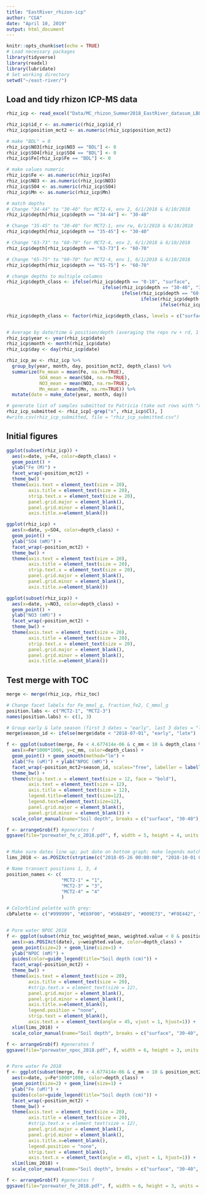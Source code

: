 ```yaml
---
title: "EastRiver_rhizon-icp"
author: "CGA"
date: "April 10, 2019"
output: html_document
---
```


```r
knitr::opts_chunk$set(echo = TRUE)
# Load necessary packages
library(tidyverse)
library(readxl)
library(lubridate)
# Set working directory
setwd("~/east-river/")
```

## Load and tidy rhizon ICP-MS data
```r
rhiz_icp <- read_excel("Data/MC_rhizon_Summer2018_EastRiver_datasum_LBL.xlsx", skip=1)[-c(320:322),]

rhiz_icp$id_r <- as.numeric(rhiz_icp$id_r)
rhiz_icp$position_mct2 <- as.numeric(rhiz_icp$position_mct2)

# make "BDL" = 0
rhiz_icp$NO3[rhiz_icp$NO3 == "BDL"] <- 0
rhiz_icp$SO4[rhiz_icp$SO4 == "BDL"] <- 0
rhiz_icp$Fe[rhiz_icp$Fe == "BDL"] <- 0

# make values numeric
rhiz_icp$Fe <- as.numeric(rhiz_icp$Fe)
rhiz_icp$NO3 <- as.numeric(rhiz_icp$NO3)
rhiz_icp$SO4 <- as.numeric(rhiz_icp$SO4)
rhiz_icp$Mn <- as.numeric(rhiz_icp$Mn)

# match depths
# Change "34-44" to "30-40" for MCT2-4, env 2, 6/1/2018 & 6/10/2018
rhiz_icp$depth[rhiz_icp$depth == "34-44"] <- "30-40"

# Change "35-45" to "30-40" for MCT2-1, env rw, 6/1/2018 & 6/10/2018
rhiz_icp$depth[rhiz_icp$depth == "35-45"] <- "30-40"

# Change "63-73" to "60-70" for MCT2-4, env 2, 6/1/2018 & 6/10/2018
rhiz_icp$depth[rhiz_icp$depth == "63-73"] <- "60-70"

# Change "65-75" to "60-70" for MCT2-4, env 1, 6/1/2018 & 6/10/2018
rhiz_icp$depth[rhiz_icp$depth == "65-75"] <- "60-70"

# change depths to multiple columns
rhiz_icp$depth_class <- ifelse(rhiz_icp$depth == "0-10", "surface",
                                   ifelse(rhiz_icp$depth == "30-40", "30-40",
                                          ifelse(rhiz_icp$depth == "60-70", "60-80",
                                                 ifelse(rhiz_icp$depth == "70-80", "60-80",
                                                        ifelse(rhiz_icp$depth == "80-90", "80-100", "80-100")))))

rhiz_icp$depth_class <- factor(rhiz_icp$depth_class, levels = c("surface", "30-40", "60-80", "80-100"))


# Average by date/time & position/depth (averaging the reps rw + rd, 1 + 2, etc.)
rhiz_icp$year <- year(rhiz_icp$date)
rhiz_icp$month <- month(rhiz_icp$date)
rhiz_icp$day <- day(rhiz_icp$date)

rhiz_icp_av <- rhiz_icp %>%
  group_by(year, month, day, position_mct2, depth_class) %>%
  summarize(Fe_mean = mean(Fe, na.rm=TRUE),
            SO4_mean = mean(SO4, na.rm=TRUE),
            NO3_mean = mean(NO3, na.rm=TRUE),
            Mn_mean = mean(Mn, na.rm=TRUE)) %>%
  mutate(date = make_date(year, month, day))

# generate list of samples submitted to Patricia (take out rows with "x" for Cl)
rhiz_icp_submitted <- rhiz_icp[-grep("x", rhiz_icp$Cl), ]
#write.csv(rhiz_icp_submitted, file = "rhiz_icp_submitted.csv")

```

## Initial figures
```r
ggplot(subset(rhiz_icp)) +
  aes(x=date, y=Fe, color=depth_class) +
  geom_point() +
  ylab("Fe (M)") +
  facet_wrap(~position_mct2) +
  theme_bw() +
  theme(axis.text = element_text(size = 20),
        axis.title = element_text(size = 20),
        strip.text.x = element_text(size = 20),
        panel.grid.major = element_blank(),
        panel.grid.minor = element_blank(),
        axis.title.x=element_blank())

ggplot(rhiz_icp) +
  aes(x=date, y=SO4, color=depth_class) +
  geom_point() +
  ylab("SO4 (mM)") +
  facet_wrap(~position_mct2) +
  theme_bw() +
  theme(axis.text = element_text(size = 20),
        axis.title = element_text(size = 20),
        strip.text.x = element_text(size = 20),
        panel.grid.major = element_blank(),
        panel.grid.minor = element_blank(),
        axis.title.x=element_blank())

ggplot(subset(rhiz_icp)) +
  aes(x=date, y=NO3, color=depth_class) +
  geom_point() +
  ylab("NO3 (mM)") +
  facet_wrap(~position_mct2) +
  theme_bw() +
  theme(axis.text = element_text(size = 20),
        axis.title = element_text(size = 20),
        strip.text.x = element_text(size = 20),
        panel.grid.major = element_blank(),
        panel.grid.minor = element_blank(),
        axis.title.x=element_blank())
```


## Test merge with TOC
```r
merge <- merge(rhiz_icp, rhiz_toc)

# Change facet labels for Fe_mmol_g, fraction_fe2, C_mmol_g
position.labs <- c("MCT2-1", "MCT2-3")
names(position.labs) <- c(1, 3)

# Group early & late season (first 3 dates = "early", last 3 dates = "late")
merge$season_id <- ifelse(merge$date < "2018-07-01", "early", "late")

f <- ggplot(subset(merge, Fe < 4.677414e-06 & c_mm < 10 & depth_class %in% c("surface", "30-40") & position_mct2 %in% c(1,3))) +
  aes(x=Fe*1000*1000, y=c_mm, color=depth_class) +
  geom_point() + geom_smooth(method="lm") +
  xlab("Fe (uM)") + ylab("NPOC (mM)") +
  facet_wrap(~position_mct2+season_id, scales="free", labeller = labeller(position_mct2 = position.labs)) +
  theme_bw() +
  theme(strip.text.x = element_text(size = 12, face = "bold"),
        axis.text = element_text(size = 12),
        axis.title = element_text(size = 12),
        legend.title=element_text(size=12),
        legend.text=element_text(size=12),
        panel.grid.major = element_blank(),
        panel.grid.minor = element_blank()) +
  scale_color_manual(name="Soil depth", breaks = c("surface", "30-40"), labels = c("5 cm", "30 cm"), values=c("#009E73", "#999999"))

f <- arrangeGrob(f) #generates f
ggsave(file="porewater_fe_c_2018.pdf", f, width = 5, height = 4, units = "in")


# Make sure dates line up; put date on bottom graph; make legends match (same titles, color, etc.)
lims_2018 <- as.POSIXct(strptime(c("2018-05-26 00:00:00", "2018-10-01 00:00:00"), format = "%Y-%m-%d %H:%M"))

# Name transect positions 1, 3, 4
position_names <- c(
                    "MCT2-1" = "1",
                    "MCT2-3" = "3",
                    "MCT2-4" = "4"
                    )

# Colorblind palette with grey:
cbPalette <- c("#999999", "#E69F00", "#56B4E9", "#009E73", "#F0E442", "#0072B2", "#D55E00", "#CC79A7")


# Pore water NPOC 2018
f <- ggplot(subset(rhiz_toc_weighted_mean, weighted.value < 8 & position_mct2 %in% c(1,3) & depth_class %in% c("surface", "30-40", "60-80", "80-100"))) +
  aes(x=as.POSIXct(date), y=weighted.value, color=depth_class) +
  geom_point(size=2) + geom_line(size=1) +
  ylab("NPOC (mM)") +
  guides(color=guide_legend(title="Soil depth (cm)")) +
  facet_wrap(~position_mct2) +
  theme_bw() +
  theme(axis.text = element_text(size = 20),
        axis.title = element_text(size = 20),
        #strip.text.x = element_text(size = 12),
        panel.grid.major = element_blank(),
        panel.grid.minor = element_blank(),
        axis.title.x=element_blank(),
        legend.position = "none",
        strip.text = element_blank(),
        axis.text.x = element_text(angle = 45, vjust = 1, hjust=1)) +
  xlim(lims_2018) +
  scale_color_manual(name="Soil depth", breaks = c("surface", "30-40", "60-80", "80-100"), labels = c("5 cm", "30 cm", "70 cm", "100 cm"), values=c("#009E73", "#999999", "#E69F00", "#56B4E9"))

f <- arrangeGrob(f) #generates f
ggsave(file="porewater_npoc_2018.pdf", f, width = 6, height = 3, units = "in")


# Pore water Fe 2018
f <- ggplot(subset(merge, Fe < 4.677414e-06 & c_mm < 10 & position_mct2 %in% c(1,3))) +
  aes(x=date, y=Fe*1000*1000, color=depth_class) +
  geom_point(size=2) + geom_line(size=1) +
  ylab("Fe (uM)") +
  guides(color=guide_legend(title="Soil depth (cm)")) +
  facet_wrap(~position_mct2) +
  theme_bw() +
  theme(axis.text = element_text(size = 20),
        axis.title = element_text(size = 20),
        #strip.text.x = element_text(size = 12),
        panel.grid.major = element_blank(),
        panel.grid.minor = element_blank(),
        axis.title.x=element_blank(),
        legend.position = "none",
        strip.text = element_blank(),
        axis.text.x = element_text(angle = 45, vjust = 1, hjust=1)) +
  xlim(lims_2018) +
  scale_color_manual(name="Soil depth", breaks = c("surface", "30-40", "60-80", "80-100"), labels = c("5 cm", "30 cm", "70 cm", "100 cm"), values=c("#009E73", "#999999", "#E69F00", "#56B4E9"))

f <- arrangeGrob(f) #generates f
ggsave(file="porewater_fe_2018.pdf", f, width = 6, height = 3, units = "in")


```